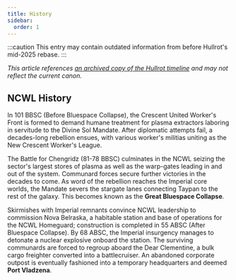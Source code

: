 ```yaml
---
title: History
sidebar:
  order: 1
---
```


:::caution
This entry may contain outdated information from before Hullrot's mid-2025 rebase.
:::

*This article references [an archived copy of the Hullrot timeline](https://web.archive.org/web/20240728024921/https://sector-crescent.fandom.com/wiki/Timeline) and may not reflect the current canon.*

## NCWL History

In 101 BBSC (Before Bluespace Collapse), the Crescent United Worker's Front is formed to demand humane treatment for plasma extractors laboring in servitude to the Divine Sol Mandate. After diplomatic attempts fail, a decades-long rebellion ensues, with various worker's militias uniting as the New Crescent Worker's League.

The Battle for Chengridz (81-78 BBSC) culminates in the NCWL seizing the sector's largest stores of plasma as well as the warp-gates leading in and out of the system. Communard forces secure further victories in the decades to come. As word of the rebellion reaches the Imperial core worlds, the Mandate severs the stargate lanes connecting Taypan to the rest of the galaxy. This becomes known as the **Great Bluespace Collapse**.

Skirmishes with Imperial remnants convince NCWL leadership to commission Nova Belraska, a habitable station and base of operations for the NCWL Homeguard; construction is completed in 55 ABSC (After Bluespace Collapse). By 68 ABSC, the Imperial insurgency manages to detonate a nuclear explosive onboard the station. The surviving communards are forced to regroup aboard the Dear Clementine, a bulk cargo freighter converted into a battlecruiser. An abandoned corporate outpost is eventually fashioned into a temporary headquarters and deemed **Port Vladzena**.
